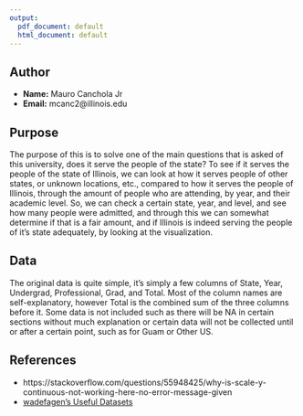```yaml
---
output:
  pdf_document: default
  html_document: default
---
```

## Author

- **Name:** Mauro Canchola Jr
- **Email:** mcanc2@illinois.edu

## Purpose

The purpose of this is to solve one of the main questions that is asked of this university, does it serve the people of the state? To see if it serves the people of the state of Illinois, we can look at how it serves people of other states, or unknown locations, etc., compared to how it serves the people of Illinois, through the amount of people who are attending, by year, and their academic level. So, we can check a certain state, year, and level, and see how many people were admitted, and through this we can somewhat determine if that is a fair amount, and if Illinois is indeed serving the people of it's state adequately, by looking at the visualization.

## Data

The original data is quite simple, it's simply a few columns of State, Year, Undergrad, Professional, Grad, and Total. Most of the column names are self-explanatory, however Total is the combined sum of the three columns before it. Some data is not included such as there will be NA in certain sections without much explanation or certain data will not be collected until or after a certain point, such as for Guam or Other US.

## References

- https://stackoverflow.com/questions/55948425/why-is-scale-y-continuous-not-working-here-no-error-message-given
- [wadefagen's Useful Datasets](https://github.com/wadefagen/datasets/tree/main/students-by-state)
